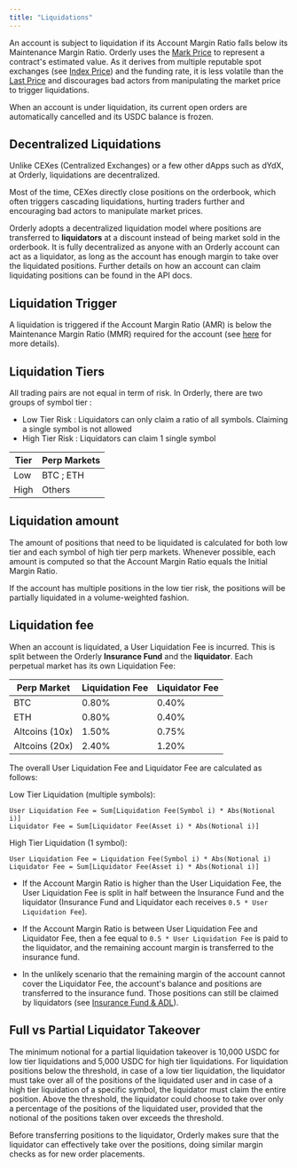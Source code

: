 ```yaml
---
title: "Liquidations"
---
```


An account is subject to liquidation if its Account Margin Ratio falls below its Maintenance Margin Ratio. Orderly uses the [Mark Price](/introduction/trade-on-orderly/perpetual-futures/mark-price-index-price-and-last-price#mark-price) to represent a contract's estimated value. As it derives from multiple reputable spot exchanges (see [Index Price](/introduction/trade-on-orderly/perpetual-futures/mark-price-index-price-and-last-price#index-price)) and the funding rate, it is less volatile than the [Last Price](/introduction/trade-on-orderly/perpetual-futures/mark-price-index-price-and-last-price#last-price) and discourages bad actors from manipulating the market price to trigger liquidations.

When an account is under liquidation, its current open orders are automatically cancelled and its USDC balance is frozen.

## Decentralized Liquidations 

Unlike CEXes (Centralized Exchanges) or a few other dApps such as dYdX, at Orderly, liquidations are decentralized. 

Most of the time, CEXes directly close positions on the orderbook, which often triggers cascading liquidations, hurting traders further and encouraging bad actors to manipulate market prices. 

Orderly adopts a decentralized liquidation model where positions are transferred to **liquidators** at a discount instead of being market sold in the orderbook. It is fully decentralized as anyone with an Orderly account can act as a liquidator, as long as the account has enough margin to take over the liquidated positions. Further details on how an account can claim liquidating positions can be found in the API docs.

## Liquidation Trigger

A liquidation is triggered if the Account Margin Ratio (AMR) is below the Maintenance Margin Ratio (MMR) required for the account (see [here](/introduction/trade-on-orderly/perpetual-futures/margin-leverage-and-pnl#maintenance-margin-ratio) for more details).

## Liquidation Tiers 

All trading pairs are not equal in term of risk. In Orderly, there are two groups of symbol tier : 

- Low Tier Risk : Liquidators can only claim a ratio of all symbols. Claiming a single symbol is not allowed
- High Tier Risk : Liquidators can claim 1 single symbol 

| Tier | Perp Markets |
| ----------- | -------------- | 
| Low         | BTC ; ETH          | 
| High         | Others           | 

## Liquidation amount

The amount of positions that need to be liquidated is calculated for both low tier and each symbol of high tier perp markets. Whenever possible, each amount is computed so that the Account Margin Ratio equals the Initial Margin Ratio.

If the account has multiple positions in the low tier risk, the positions will be partially liquidated in a volume-weighted fashion.

## Liquidation fee

When an account is liquidated, a User Liquidation Fee is incurred. This is split between the Orderly **Insurance Fund** and the **liquidator**. Each perpetual market has its own Liquidation Fee:

| Perp Market    | Liquidation Fee | Liquidator Fee |
|----------------|-----------------|----------------|
| BTC            | 0.80%           | 0.40%          |
| ETH            | 0.80%           | 0.40%          |
| Altcoins (10x) | 1.50%           | 0.75%          |
| Altcoins (20x) | 2.40%           | 1.20%          |

The overall User Liquidation Fee and Liquidator Fee are calculated as follows:

Low Tier Liquidation (multiple symbols): 
```
User Liquidation Fee = Sum[Liquidation Fee(Symbol i) * Abs(Notional i)]
Liquidator Fee = Sum[Liquidator Fee(Asset i) * Abs(Notional i)]
```

High Tier Liquidation (1 symbol):
```
User Liquidation Fee = Liquidation Fee(Symbol i) * Abs(Notional i)
Liquidator Fee = Sum[Liquidator Fee(Asset i) * Abs(Notional i)]
```

* If the Account Margin Ratio is higher than the User Liquidation Fee, the User Liquidation Fee is split in half between the Insurance Fund and the liquidator (Insurance Fund and Liquidator each receives `0.5 * User Liquidation Fee`).

* If the Account Margin Ratio is between User Liquidation Fee and Liquidator Fee, then a fee equal to `0.5 * User Liquidation Fee` is paid to the liquidator, and the remaining account margin is transferred to the insurance fund.

* In the unlikely scenario that the remaining margin of the account cannot cover the Liquidator Fee, the account's balance and positions are transferred to the insurance fund. Those positions can still be claimed by liquidators (see [Insurance Fund & ADL](/introduction/trade-on-orderly/perpetual-futures/insurance-fund-and-adl)).

## Full vs Partial Liquidator Takeover

The minimum notional for a partial liquidation takeover is 10,000 USDC for low tier liquidations and 5,000 USDC for high tier liquidations. For liquidation positions below the threshold, in case of a low tier liquidation, the liquidator must take over all of the positions of the liquidated user and in case of a high tier liquidation of a specific symbol, the liquidator must claim the entire position. Above the threshold, the liquidator could choose to take over only a percentage of the positions of the liquidated user, provided that the notional of the positions taken over exceeds the threshold.

Before transferring positions to the liquidator, Orderly makes sure that the liquidator can effectively take over the positions, doing similar margin checks as for new order placements.
